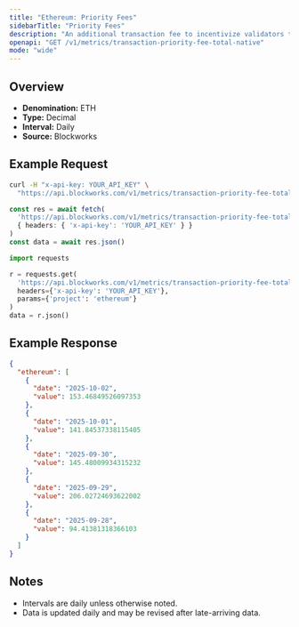```yaml
---
title: "Ethereum: Priority Fees"
sidebarTitle: "Priority Fees"
description: "An additional transaction fee to incentivize validators to prioritize and execute transactions."
openapi: "GET /v1/metrics/transaction-priority-fee-total-native"
mode: "wide"
---
```


## Overview

- **Denomination:** ETH
- **Type:** Decimal
- **Interval:** Daily
- **Source:** Blockworks

## Example Request

<CodeGroup>

```bash cURL
curl -H "x-api-key: YOUR_API_KEY" \
  "https://api.blockworks.com/v1/metrics/transaction-priority-fee-total-native?project=ethereum"
```

```typescript TypeScript
const res = await fetch(
  'https://api.blockworks.com/v1/metrics/transaction-priority-fee-total-native?project=ethereum',
  { headers: { 'x-api-key': 'YOUR_API_KEY' } }
)
const data = await res.json()
```

```python Python
import requests

r = requests.get(
  'https://api.blockworks.com/v1/metrics/transaction-priority-fee-total-native',
  headers={'x-api-key': 'YOUR_API_KEY'},
  params={'project': 'ethereum'}
)
data = r.json()
```

</CodeGroup>

## Example Response

```json
{
  "ethereum": [
    {
      "date": "2025-10-02",
      "value": 153.46849526097353
    },
    {
      "date": "2025-10-01",
      "value": 141.84537338115405
    },
    {
      "date": "2025-09-30",
      "value": 145.48009934315232
    },
    {
      "date": "2025-09-29",
      "value": 206.02724693622002
    },
    {
      "date": "2025-09-28",
      "value": 94.41381318366103
    }
  ]
}
```

## Notes
- Intervals are daily unless otherwise noted.
- Data is updated daily and may be revised after late-arriving data.